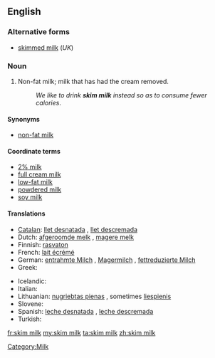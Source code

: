<!-- If you edit this page, please also edit "skimmed milk" so that these pages remain synchronised-->
==English==

===Alternative forms===
* [[skimmed milk]] (''UK'')

===Noun===
{{en-noun|sg=[[skim]] [[milk]]|-}}

# {{US}} Non-fat milk; milk that has had the cream removed.
#: ''We like to drink '''skim milk''' instead so as to consume fewer calories''.

====Synonyms====
* [[non-fat milk]]

====Coordinate terms====
* [[2% milk]]  <!--In US, it is usually called "2%" not "2% milk".  Is this true in UK also?-->
* [[full cream milk]]
* [[low-fat milk]]
* [[powdered milk]]
* [[soy milk]]

====Translations====
<!-- If you edit this page, please also edit "skim milk" so that these pages remain synchronised-->
{{trans-top|milk with removed cream}}
* [[Catalan]]: [[llet desnatada]] {{f}}, [[llet descremada]] {{f}}
* Dutch: [[afgeroomde melk]] {{f}}, [[magere melk]] {{f}}
* Finnish: [[rasvaton]] {{t+|fi|maito}}
* French: [[lait écrémé]] {{m}}
* German: [[entrahmte Milch]] {{f}}, [[Magermilch]] {{f}}, [[fettreduzierte Milch]] {{f}}
* Greek: {{t|el|αποβουτυρωμένο γάλα|n|tr=apovutiroméno gála}}
{{trans-mid}}
* Icelandic: {{t-|is|undanrenna|f}}
* Italian: {{t-|it|latte scremato|m}}
* Lithuanian: [[nugriebtas pienas]] {{m}}, sometimes [[liespienis]] {{m}}
* Slovene: {{t+|sl|posneto mleko|n}}
* Spanish: [[leche desnatada]] {{f}}, [[leche descremada]] {{f}}
* Turkish: {{t|tr|yağsız süt}}
{{trans-bottom}}

<!-- If you edit this page, please also edit "skimmed milk" so that these pages remain synchronised-->

[[Category:Milk]]

[[fr:skim milk]]
[[my:skim milk]]
[[ta:skim milk]]
[[zh:skim milk]]